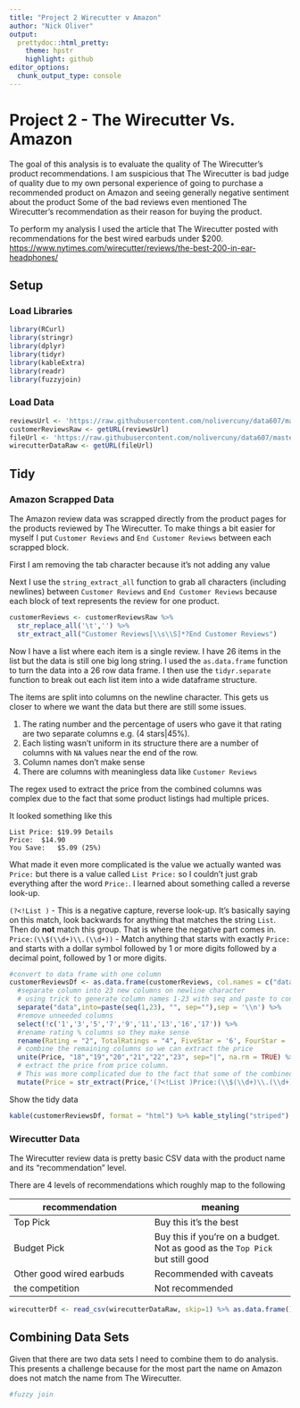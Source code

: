 ```yaml
---
title: "Project 2 Wirecutter v Amazon"
author: "Nick Oliver"
output:
  prettydoc::html_pretty:
    theme: hpstr
    highlight: github
editor_options: 
  chunk_output_type: console
---
```


# Project 2 - The Wirecutter Vs. Amazon

The goal of this analysis is to evaluate the quality of The Wirecutter's product recommendations. I am suspicious that The Wirecutter is bad judge of quality due to my own personal experience of going to purchase a recommended product on Amazon and seeing generally negative sentiment about the product Some of the bad reviews even mentioned The Wirecutter's recommendation as their reason for buying the product.

To perform my analysis I used the article that The Wirecutter posted with recommendations for the best wired earbuds under $200. [https://www.nytimes.com/wirecutter/reviews/the-best-200-in-ear-headphones/](https://www.nytimes.com/wirecutter/reviews/the-best-200-in-ear-headphones/)

## Setup

### Load Libraries
```r
library(RCurl)
library(stringr)
library(dplyr)
library(tidyr)
library(kableExtra)
library(readr)
library(fuzzyjoin)
```

### Load Data

```r
reviewsUrl <- 'https://raw.githubusercontent.com/nolivercuny/data607/master/project2/datasets/wirecuttervsamazon/Customer%20reviews'
customerReviewsRaw <- getURL(reviewsUrl)
fileUrl <- 'https://raw.githubusercontent.com/nolivercuny/data607/master/project2/datasets/wirecuttervsamazon/wirecutter_earbuds.csv'
wirecutterDataRaw <- getURL(fileUrl)
```

## Tidy

### Amazon Scrapped Data

The Amazon review data was scrapped directly from the product pages for the products reviewed by The Wirecutter. To make things a bit easier for myself I put `Customer Reviews` and `End Customer Reviews` between each scrapped block.


First I am removing the tab character because it's not adding any value

Next I use the `string_extract_all` function to grab all characters (including newlines) between `Customer Reviews` and `End Customer Reviews` because each block of text represents the review for one product.
```r
customerReviews <- customerReviewsRaw %>% 
  str_replace_all('\t','') %>%
  str_extract_all("Customer Reviews[\\s\\S]*?End Customer Reviews")
```

Now I have a list where each item is a single review. I have 26 items in the list but the data is still one big long string. I used the `as.data.frame` function to turn the data into a 26 row data frame. I then use the `tidyr.separate` function to break out each list item into a wide dataframe structure. 

The items are split into columns on the newline character. This gets us closer to where we want the data but there are still some issues. 

1. The rating number and the percentage of users who gave it that rating are two separate columns e.g. (4 stars|45%). 
2. Each listing wasn't uniform in its structure there are a number of columns with `NA` values near the end of the row.
3. Column names don't make sense
4. There are columns with meaningless data like `Customer Reviews`

The regex used to extract the price from the combined columns was complex due to the fact that some product listings had multiple prices. 

It looked something like this
```
List Price:	$19.99 Details
Price:	$14.90
You Save:	$5.09 (25%)
```

What made it even more complicated is the value we actually wanted was `Price:` but there is a value called `List Price:` so I couldn't just grab everything after the word `Price:`. I learned about something called a reverse look-up. 

`(?<!List )` - This is a negative capture, reverse look-up. It's basically saying on this match, look backwards for anything that matches the string `List `. Then do **not** match this group. That is where the negative part comes in.
`Price:(\\$(\\d+)\\.(\\d+))` - Match anything that starts with exactly `Price:` and starts with a dollar symbol followed by 1 or more digits followed by a decimal point, followed by 1 or more digits. 



```r
#convert to data frame with one column
customerReviewsDf <- as.data.frame(customerReviews, col.names = c("data")) %>%
  #separate column into 23 new columns on newline character
  # using trick to generate column names 1-23 with seq and paste to conver to strings
  separate("data",into=paste(seq(1,23), "", sep=""),sep = '\\n') %>%
  #remove unneeded columns
  select(!c('1','3','5','7','9','11','13','16','17')) %>%
  #rename rating % columns so they make sense
  rename(Rating = "2", TotalRatings = "4", FiveStar = '6', FourStar = '8',ThreeStar = '10', TwoStar = '12', OneStar = '14', Name = '15') %>%
  # combine the remaining columns so we can extract the price
  unite(Price, "18","19","20","21","22","23", sep="|", na.rm = TRUE) %>%
  # extract the price from price column.
  # This was more complicated due to the fact that some of the combined columns contain other prices in addition to the sales price
  mutate(Price = str_extract(Price,'(?<!List )Price:(\\$(\\d+)\\.(\\d+))'))
```


Show the tidy data

```r
kable(customerReviewsDf, format = "html") %>% kable_styling("striped") %>% scroll_box(width = "100%")
```

### Wirecutter Data

The Wirecutter review data is pretty basic CSV data with the product name and its "recommendation" level. 

There are 4 levels of recommendations which roughly map to the following

|recommendation|meaning|
|--|--|
|Top Pick|Buy this it's the best|
|Budget Pick|Buy this if you're on a budget. Not as good as the `Top Pick` but still good|
|Other good wired earbuds|Recommended with caveats|
|the competition|Not recommended|



```r
wirecutterDf <- read_csv(wirecutterDataRaw, skip=1) %>% as.data.frame()
```

## Combining Data Sets

Given that there are two data sets I need to combine them to do analysis. This presents a challenge because for the most part the name on Amazon does not match the name from The Wirecutter. 

```r
#fuzzy join
```



